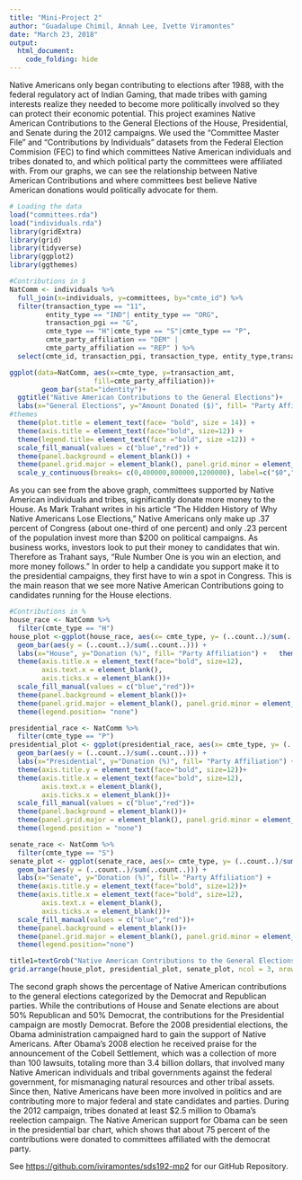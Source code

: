```yaml
---
title: "Mini-Project 2"
author: "Guadalupe Chimil, Annah Lee, Ivette Viramontes"
date: "March 23, 2018"
output: 
  html_document:
    code_folding: hide
---
```


  Native Americans only began contributing to elections after 1988, with the federal regulatory act of Indian Gaming, that made tribes with gaming interests realize they needed to become more politically involved so they can protect their economic potential. This project examines Native American Contributions to the General Elections of the House, Presidential, and Senate during the 2012 campaigns. We used the “Committee Master File” and “Contributions by Individuals” datasets from the Federal Election Commision (FEC) to find which committees Native American individuals and tribes donated to, and which political party the committees were affiliated with. From our graphs, we can see the relationship between Native American Contributions and where committees best believe Native American donations would politically advocate for them. 

```r
# Loading the data
load("committees.rda")
load("individuals.rda")  
library(gridExtra) 
library(grid)
library(tidyverse)
library(ggplot2)
library(ggthemes)

```

```r
#Contributions in $
NatComm <- individuals %>% 
  full_join(x=individuals, y=committees, by="cmte_id") %>%
  filter(transaction_type == "11", 
         entity_type == "IND"| entity_type == "ORG",
         transaction_pgi == "G",
         cmte_type == "H"|cmte_type == "S"|cmte_type == "P",
         cmte_party_affiliation == "DEM" | 
         cmte_party_affiliation == "REP" ) %>% 
  select(cmte_id, transaction_pgi, transaction_type, entity_type,transaction_amt, cmte_type, cmte_party_affiliation) 

ggplot(data=NatComm, aes(x=cmte_type, y=transaction_amt,
                     fill=cmte_party_affiliation))+
        geom_bar(stat="identity")+
  ggtitle("Native American Contributions to the General Elections")+
  labs(x="General Elections", y="Amount Donated ($)", fill= "Party Affiliation")+
#themes 
  theme(plot.title = element_text(face= "bold", size = 14)) +
  theme(axis.title = element_text(face="bold", size=12)) +
  theme(legend.title= element_text(face ="bold", size =12)) +
  scale_fill_manual(values = c("blue","red")) +
  theme(panel.background = element_blank()) +
  theme(panel.grid.major = element_blank(), panel.grid.minor = element_blank())+
  scale_y_continuous(breaks= c(0,400000,800000,1200000), label=c("$0","$400,000", "$800,000", "$1,200,000"))
```

  As you can see from the above graph, committees supported by Native American individuals and tribes, significantly donate more money to the House. As Mark Trahant writes in his article “The Hidden History of Why Native Americans Lose Elections,” Native Americans only make up .37 percent of Congress (about one-third of one percent) and only .23 percent of the population invest more than $200 on political campaigns. As business works, investors look to put their money to candidates that win. Therefore as Trahant says, “Rule Number One is you win an election, and more money follows.” In order to help a candidate you support make it to the presidential campaigns, they first have to win a spot in Congress. This is the main reason that we see more Native American Contributions going to candidates running for the House elections. 

```r
#Contributions in %
house_race <- NatComm %>%  
  filter(cmte_type == "H")
house_plot <-ggplot(house_race, aes(x= cmte_type, y= (..count..)/sum(..count..), fill= cmte_party_affiliation)) +
  geom_bar(aes(y = (..count..)/sum(..count..))) +
  labs(x="House", y="Donation (%)", fill= "Party Affiliation") +   theme(axis.title.y = element_text(face="bold", size=12))+
  theme(axis.title.x = element_text(face="bold", size=12),
        axis.text.x = element_blank(),
        axis.ticks.x = element_blank())+
  scale_fill_manual(values = c("blue","red"))+
  theme(panel.background = element_blank())+
  theme(panel.grid.major = element_blank(), panel.grid.minor = element_blank())+
  theme(legend.position= "none")

presidential_race <- NatComm %>%
  filter(cmte_type == "P")
presidential_plot <- ggplot(presidential_race, aes(x= cmte_type, y= (..count..)/sum(..count..), fill= cmte_party_affiliation)) +
  geom_bar(aes(y = (..count..)/sum(..count..))) +
  labs(x="Presidential", y="Donation (%)", fill= "Party Affiliation") +
  theme(axis.title.y = element_text(face="bold", size=12))+
  theme(axis.title.x = element_text(face="bold", size=12),
        axis.text.x = element_blank(),
        axis.ticks.x = element_blank())+
  scale_fill_manual(values = c("blue","red"))+
  theme(panel.background = element_blank())+
  theme(panel.grid.major = element_blank(), panel.grid.minor = element_blank())+
  theme(legend.position = "none")

senate_race <- NatComm %>%
  filter(cmte_type == "S")
senate_plot <- ggplot(senate_race, aes(x= cmte_type, y= (..count..)/sum(..count..), fill= cmte_party_affiliation)) +
  geom_bar(aes(y = (..count..)/sum(..count..))) +
  labs(x="Senate", y="Donation (%)", fill= "Party Affiliation") +
  theme(axis.title.y = element_text(face="bold", size=12))+
  theme(axis.title.x = element_text(face="bold", size=12),
        axis.text.x = element_blank(),
        axis.ticks.x = element_blank())+
  scale_fill_manual(values = c("blue","red"))+
  theme(panel.background = element_blank())+
  theme(panel.grid.major = element_blank(), panel.grid.minor = element_blank())+
  theme(legend.position="none")

title1=textGrob("Native American Contributions to the General Elections", gp = gpar (fontface = "bold", fontsize = 15))
grid.arrange(house_plot, presidential_plot, senate_plot, ncol = 3, nrow = 1, top = title1)
```

  The second graph shows the percentage of Native American contributions to the general elections categorized by the Democrat and Republican parties. While the contributions of House and Senate elections are about 50% Republican and 50% Democrat, the contributions for the Presidential campaign are mostly Democrat. Before the 2008 presidential elections, the Obama administration campaigned hard to gain the support of Native Americans. After Obama’s 2008 election he received praise for the announcement of the Cobell Settlement, which was a collection of more than 100 lawsuits, totaling more than 3.4 billion dollars, that involved many Native American individuals and tribal governments against the federal government, for mismanaging natural resources and other tribal assets. Since then, Native Americans have been more involved in politics and are contributing more to major federal and state candidates and parties. During the 2012 campaign, tribes donated at least $2.5 million to Obama’s reelection campaign. The Native American support for Obama can be seen in the presidential bar chart, which shows that about 75 percent of the contributions were  donated to committees affiliated with the democrat party. 

See [https://github.com/iviramontes/sds192-mp2](https://github.com/iviramontes/sds192-mp2) for our GitHub Repository. 
